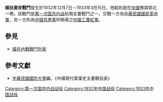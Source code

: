 {{Infobox Military Conflict
|campaign=
|image=
|caption=
|conflict=經扶黃安戰鬥
|date=1932年12月7日－1933年3月15日
|place=[[中華民國|中國]]豫南鄂北
|result=共軍於龍王山及老君山間以游擊戰方式攻擊國軍，國軍傷亡慘重
|combatant1=中華民國國民革命軍3師、13師、30師
|combatant2=紅軍9軍
|commander1=[[李玉堂_(1899年)|李玉堂]]、[[萬耀煌|萬耀煌]]
|commander2=[[蔡中熙|蔡中熙]]
|strength1=
|strength2=
|casualties1=
|casualties2=
}}
'''經扶黃安戰鬥'''發生於1932年12月7日－1933年3月15日，地點則是在[[中華民國|中國]]豫南鄂北一帶。該戰鬥是[[第一次国共内战|第一次国共内战]]前期主要戰鬥之一，交戰一方為[[中華民國|中華民國]][[國民革命軍|國民革命軍]]，另一方則為[[中國共產黨|中國共產黨]]所領導之[[中國工農紅軍|中國工農紅軍]]。

==參見==
*[[國共內戰戰鬥列表|國共內戰戰鬥列表]]
==參考文獻==
*[[中華民國|中華民國]][[國防大學_(臺灣)|國防大學]]編，《中國現代軍事史主要戰役表》

[[Category:第一次国共内战战役|Category:第一次国共内战战役]]
[[Category:1932年中国战役|Category:1932年中国战役]]
[[Category:1933年中国战役|Category:1933年中国战役]]